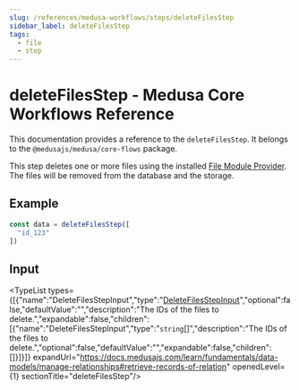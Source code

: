 ```yaml
---
slug: /references/medusa-workflows/steps/deleteFilesStep
sidebar_label: deleteFilesStep
tags:
  - file
  - step
---
```



# deleteFilesStep - Medusa Core Workflows Reference

This documentation provides a reference to the `deleteFilesStep`. It belongs to the `@medusajs/medusa/core-flows` package.

This step deletes one or more files using the installed
[File Module Provider](https://docs.medusajs.com/resources/architectural-modules/file). The files
will be removed from the database and the storage.

## Example

```ts
const data = deleteFilesStep([
  "id_123"
])
```

## Input

<TypeList types={[{"name":"DeleteFilesStepInput","type":"[DeleteFilesStepInput](../../../../types/core_flows.DeleteFilesStepInput/page.mdx)","optional":false,"defaultValue":"","description":"The IDs of the files to delete.","expandable":false,"children":[{"name":"DeleteFilesStepInput","type":"`string`[]","description":"The IDs of the files to delete.","optional":false,"defaultValue":"","expandable":false,"children":[]}]}]} expandUrl="https://docs.medusajs.com/learn/fundamentals/data-models/manage-relationships#retrieve-records-of-relation" openedLevel={1} sectionTitle="deleteFilesStep"/>
